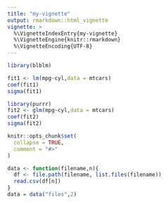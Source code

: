 ```yaml
---
title: "my-vignette"
output: rmarkdown::html_vignette
vignette: >
  %\VignetteIndexEntry{my-vignette}
  %\VignetteEngine{knitr::rmarkdown}
  %\VignetteEncoding{UTF-8}
---
```

```r
library(blblm)
```


```r
fit1 <- lm(mpg~cyl,data = mtcars)
coef(fit1)
sigma(fit1)
```
```r
library(purrr)
fit2 <- glm(mpg~cyl,data = mtcars)
coef(fit2)
sigma(fit2)

```

```r
knitr::opts_chunk$set(
  collapse = TRUE,
  comment = "#>"
)
```

```r
data <- function(filename,n){
  df <- file.path(filename, list.files(filename))
  read.csv(df[n])
}
data = data("files",2)
```

